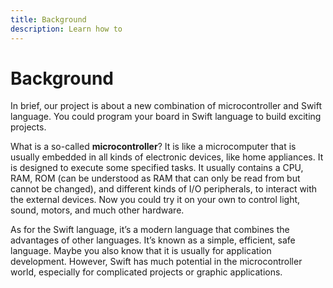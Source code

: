 ```yaml
---
title: Background
description: Learn how to
---
```


# Background

In brief, our project is about a new combination of microcontroller and Swift language. You could program your board in Swift language to build exciting projects.

What is a so-called **microcontroller**? It is like a microcomputer that is usually embedded in all kinds of electronic devices, like home appliances. It is designed to execute some specified tasks. It usually contains a CPU, RAM, ROM (can be understood as RAM that can only be read from but cannot be changed), and different kinds of I/O peripherals, to interact with the external devices. Now you could try it on your own to control light, sound, motors, and much other hardware.

As for the Swift language, it’s a modern language that combines the advantages of other languages. It’s known as a simple, efficient, safe language. Maybe you also know that it is usually for application development. However, Swift has much potential in the microcontroller world, especially for complicated projects or graphic applications. 
